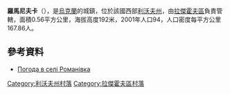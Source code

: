 {{coord|50|16|57|N|25|1|46|E|scale:100000|display=title}}

'''羅馬尼夫卡'''（{{lang-uk|Романівка}}），是[[烏克蘭|烏克蘭]]的城鎮，位於該國西部[[利沃夫州|利沃夫州]]，由[[拉傑霍夫區|拉傑霍夫區]]負責管轄，面積0.56平方公里，海拔高度192米，2001年人口94，人口密度每平方公里167.86人。

==參考資料==
* [http://weather.in.ua/ua/l'vovskaja/22710 Погода в селі Романівка]

[[Category:利沃夫州村落|Category:利沃夫州村落]]
[[Category:拉傑霍夫區村落|Category:拉傑霍夫區村落]]


{{Lviv-geo-stub}}